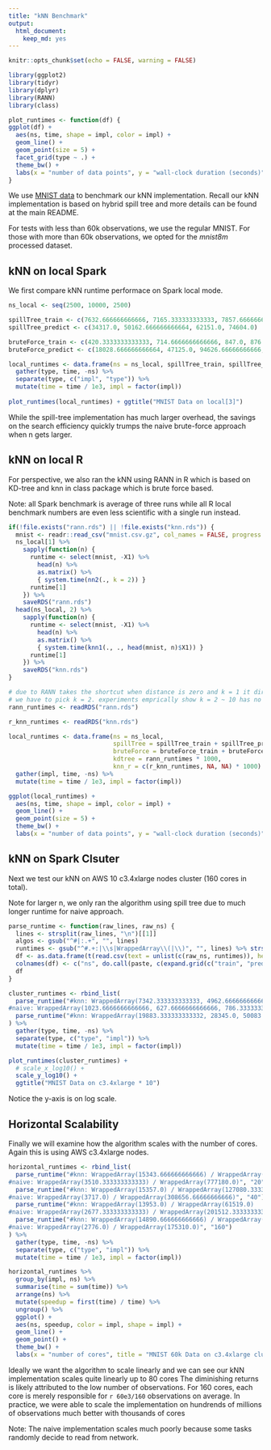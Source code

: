 ```yaml
---
title: "kNN Benchmark"
output: 
  html_document: 
    keep_md: yes
---
```


```r
knitr::opts_chunk$set(echo = FALSE, warning = FALSE)

library(ggplot2)
library(tidyr)
library(dplyr)
library(RANN)
library(class)

plot_runtimes <- function(df) {
ggplot(df) +
  aes(ns, time, shape = impl, color = impl) +
  geom_line() +
  geom_point(size = 5) +
  facet_grid(type ~ .) +
  theme_bw() +
  labs(x = "number of data points", y = "wall-clock duration (seconds)")
}
```

We use [MNIST data](https://www.csie.ntu.edu.tw/~cjlin/libsvmtools/datasets/multiclass.html) to benchmark our kNN implementation. Recall our kNN implementation is based on hybrid spill tree and more details can be found at the main
README.

For tests with less than 60k observations, we use the regular MNIST. For those with more than 60k
observations, we opted for the *mnist8m* processed dataset.

## kNN on local Spark
We first compare kNN runtime performace on Spark local mode. 
```r
ns_local <- seq(2500, 10000, 2500)

spillTree_train <- c(7632.666666666666, 7165.333333333333, 7857.666666666666, 9299.333333333332)
spillTree_predict <- c(34317.0, 50162.666666666664, 62151.0, 74604.0)

bruteForce_train <- c(420.3333333333333, 714.6666666666666, 847.0, 876.6666666666666)
bruteForce_predict <- c(18028.666666666664, 47125.0, 94626.66666666666, 156086.66666666666)

local_runtimes <- data.frame(ns = ns_local, spillTree_train, spillTree_predict, bruteForce_train, bruteForce_predict) %>%
  gather(type, time, -ns) %>%
  separate(type, c("impl", "type")) %>%
  mutate(time = time / 1e3, impl = factor(impl))
 
plot_runtimes(local_runtimes) + ggtitle("MNIST Data on local[3]")
```
While the spill-tree implementation has much larger overhead, the savings on the search efficiency quickly
trumps the naive brute-force approach when n gets larger.

## kNN on local R
For perspective, we also ran the kNN using RANN in R which is based on KD-tree and knn in class package which is brute force based.

Note: all Spark benchmark is average of three runs while all R local benchmark numbers are even less scientific with a single run instead.

```r
if(!file.exists("rann.rds") || !file.exists("knn.rds")) {
  mnist <- readr::read_csv("mnist.csv.gz", col_names = FALSE, progress = FALSE)
  ns_local[1] %>%
    sapply(function(n) {
      runtime <- select(mnist, -X1) %>% 
        head(n) %>% 
        as.matrix() %>%
        { system.time(nn2(., k = 2)) }
      runtime[1]
    }) %>%
    saveRDS("rann.rds")
  head(ns_local, 2) %>%
    sapply(function(n) {
      runtime <- select(mnist, -X1) %>% 
        head(n) %>% 
        as.matrix() %>%
        { system.time(knn1(., ., head(mnist, n)$X1)) }
      runtime[1]
    }) %>%
    saveRDS("knn.rds")
}
```
```r
# due to RANN takes the shortcut when distance is zero and k = 1 it directly returns
# we have to pick k = 2. experiments emprically show k = 2 ~ 10 has no significant effect on runtime
rann_runtimes <- readRDS("rann.rds")
```
```r
r_knn_runtimes <- readRDS("knn.rds")
```
```r
local_runtimes <- data.frame(ns = ns_local, 
                             spillTree = spillTree_train + spillTree_predict, 
                             bruteForce = bruteForce_train + bruteForce_predict,
                             kdtree = rann_runtimes * 1000,
                             knn_r = c(r_knn_runtimes, NA, NA) * 1000) %>%
  gather(impl, time, -ns) %>%
  mutate(time = time / 1e3, impl = factor(impl))

ggplot(local_runtimes) +
  aes(ns, time, shape = impl, color = impl) +
  geom_line() +
  geom_point(size = 5) +
  theme_bw() +
  labs(x = "number of data points", y = "wall-clock duration (seconds)", title = "MNIST Data with R functions")
```

## kNN on Spark Clsuter
Next we test our kNN on AWS 10 c3.4xlarge nodes cluster (160 cores in total).

Note for larger n, we only ran the algorithm using spill tree due to much longer runtime for naive approach.

```r
parse_runtime <- function(raw_lines, raw_ns) {
  lines <- strsplit(raw_lines, "\n")[[1]]
  algos <- gsub("^#|:.+", "", lines)
  runtimes <- gsub("^#.+:|\\s|WrappedArray\\(|\\)", "", lines) %>% strsplit("/")
  df <- as.data.frame(t(read.csv(text = unlist(c(raw_ns, runtimes)), header = FALSE)))
  colnames(df) <- c("ns", do.call(paste, c(expand.grid(c("train", "predict"), algos), sep = "_")))
  df
}
```
```r
cluster_runtimes <- rbind_list(
  parse_runtime("#knn: WrappedArray(7342.333333333333, 4962.666666666666, 5370.0, 5151.333333333333, 6091.333333333333, 8506.666666666666) / WrappedArray(6017.333333333333, 7072.0, 8856.0, 9742.666666666666, 15817.0, 32105.0)
#naive: WrappedArray(1023.6666666666666, 627.6666666666666, 786.3333333333333, 797.3333333333333, 1201.0, 1873.3333333333333) / WrappedArray(4116.333333333333, 4601.666666666666, 5782.0, 7866.666666666666, 19555.666666666664, 70148.33333333333)", "2500,5000,7500,10000,20000,40000"),
  parse_runtime("#knn: WrappedArray(19883.333333333332, 28345.0, 50083.0) / WrappedArray(63017.33333333333, 189466.66666666666, 641681.3333333333)", "80000,160000,320000")
) %>%
  gather(type, time, -ns) %>%
  separate(type, c("type", "impl")) %>%
  mutate(time = time / 1e3, impl = factor(impl))
```
```r
plot_runtimes(cluster_runtimes) + 
  # scale_x_log10() + 
  scale_y_log10() + 
  ggtitle("MNIST Data on c3.4xlarge * 10")
```

Notice the y-axis is on log scale.

## Horizontal Scalability

Finally we will examine how the algorithm scales with the number of cores. Again this is using AWS c3.4xlarge nodes.

```r
horizontal_runtimes <- rbind_list(
  parse_runtime("#knn: WrappedArray(15343.666666666666) / WrappedArray(277521.6666666666)
#naive: WrappedArray(3510.333333333333) / WrappedArray(777180.0)", "20"),
  parse_runtime("#knn: WrappedArray(15357.0) / WrappedArray(127080.33333333333)
#naive: WrappedArray(3717.0) / WrappedArray(308656.66666666666)", "40"),
  parse_runtime("#knn: WrappedArray(13953.0) / WrappedArray(61519.0)
#naive: WrappedArray(2677.333333333333) / WrappedArray(201512.3333333333)", "80"),
  parse_runtime("#knn: WrappedArray(14890.666666666666) / WrappedArray(40220.33333333333)
#naive: WrappedArray(2776.0) / WrappedArray(175310.0)", "160")
) %>%
  gather(type, time, -ns) %>%
  separate(type, c("type", "impl")) %>%
  mutate(time = time / 1e3, impl = factor(impl))
```
```r
horizontal_runtimes %>%
  group_by(impl, ns) %>%
  summarise(time = sum(time)) %>%
  arrange(ns) %>%
  mutate(speedup = first(time) / time) %>%
  ungroup() %>%
  ggplot() +
  aes(ns, speedup, color = impl, shape = impl) +
  geom_line() +
  geom_point() +
  theme_bw() +
  labs(x = "number of cores", title = "MNIST 60k Data on c3.4xlarge cluster")
```

Ideally we want the algorithm to scale linearly and we can see our kNN implementation scales quite linearly up to 80 cores The diminishing returns is likely attributed to the low number of observations. For 160 cores, each core is merely responsible for `r 60e3/160` observations on average. In practice, we were able to scale the implementation on hundrends of millions of observations much better with thousands of cores

Note: The naive implementation scales much poorly because some tasks randomly decide to read from network.

